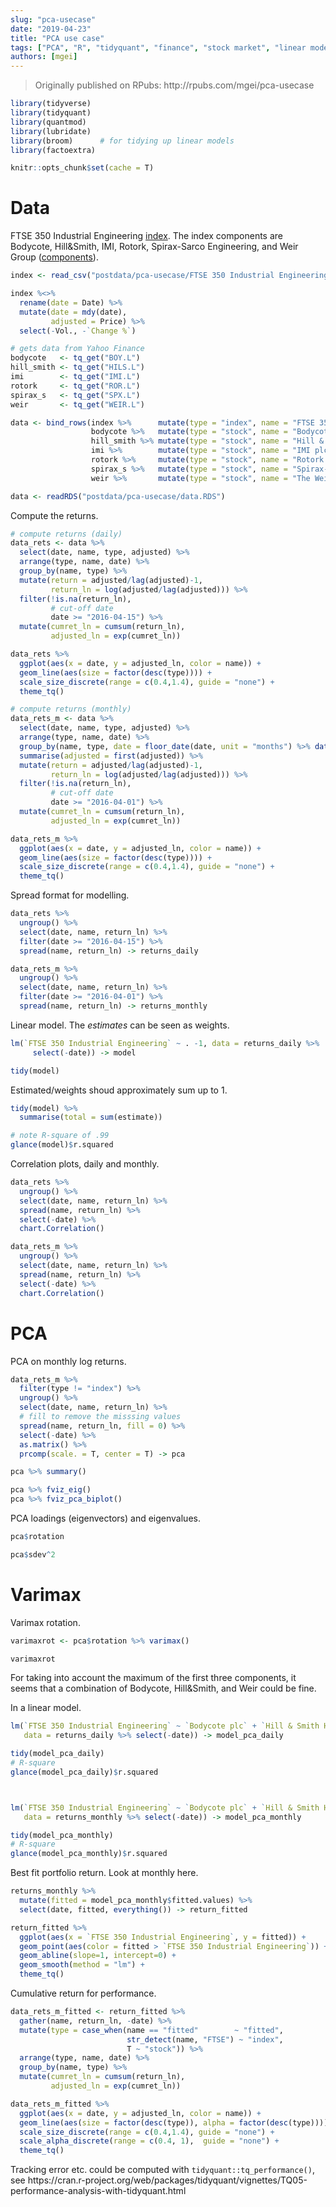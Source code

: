 ```yaml
---
slug: "pca-usecase"
date: "2019-04-23"
title: "PCA use case"
tags: ["PCA", "R", "tidyquant", "finance", "stock market", "linear model"]
authors: [mgei]
---
```


> Originally published on RPubs: http://rpubs.com/mgei/pca-usecase

```r

library(tidyverse)
library(tidyquant)
library(quantmod)
library(lubridate)
library(broom)      # for tidying up linear models
library(factoextra)

```

```r
knitr::opts_chunk$set(cache = T)
```

# Data

FTSE 350 Industrial Engineering [index](https://www.investing.com/indices/industrial-engineering-historical-data). The index components are Bodycote, Hill&Smith, IMI, Rotork, Spirax-Sarco Engineering, and Weir Group ([components](https://www.investing.com/indices/industrial-engineering-components)).

```r

index <- read_csv("postdata/pca-usecase/FTSE 350 Industrial Engineering Historical Data.csv")

index %<>%
  rename(date = Date) %>% 
  mutate(date = mdy(date),
         adjusted = Price) %>% 
  select(-Vol., -`Change %`)

# gets data from Yahoo Finance
bodycote   <- tq_get("BOY.L")
hill_smith <- tq_get("HILS.L")
imi        <- tq_get("IMI.L")
rotork     <- tq_get("ROR.L")
spirax_s   <- tq_get("SPX.L")
weir       <- tq_get("WEIR.L")

data <- bind_rows(index %>%      mutate(type = "index", name = "FTSE 350 Industrial Engineering"), 
                  bodycote %>%   mutate(type = "stock", name = "Bodycote plc"), 
                  hill_smith %>% mutate(type = "stock", name = "Hill & Smith Holdings PLC"), 
                  imi %>%        mutate(type = "stock", name = "IMI plc"), 
                  rotork %>%     mutate(type = "stock", name = "Rotork plc"), 
                  spirax_s %>%   mutate(type = "stock", name = "Spirax-Sarco Engineering plc"), 
                  weir %>%       mutate(type = "stock", name = "The Weir Group PLC"))

```

```r

data <- readRDS("postdata/pca-usecase/data.RDS")

```

Compute the returns.

```r

# compute returns (daily)
data_rets <- data %>% 
  select(date, name, type, adjusted) %>% 
  arrange(type, name, date) %>% 
  group_by(name, type) %>%
  mutate(return = adjusted/lag(adjusted)-1,
         return_ln = log(adjusted/lag(adjusted))) %>% 
  filter(!is.na(return_ln),
         # cut-off date
         date >= "2016-04-15") %>% 
  mutate(cumret_ln = cumsum(return_ln),
         adjusted_ln = exp(cumret_ln))

data_rets %>% 
  ggplot(aes(x = date, y = adjusted_ln, color = name)) +
  geom_line(aes(size = factor(desc(type)))) +
  scale_size_discrete(range = c(0.4,1.4), guide = "none") +
  theme_tq()

# compute returns (monthly)
data_rets_m <- data %>% 
  select(date, name, type, adjusted) %>% 
  arrange(type, name, date) %>% 
  group_by(name, type, date = floor_date(date, unit = "months") %>% date()) %>%
  summarise(adjusted = first(adjusted)) %>% 
  mutate(return = adjusted/lag(adjusted)-1,
         return_ln = log(adjusted/lag(adjusted))) %>% 
  filter(!is.na(return_ln),
         # cut-off date
         date >= "2016-04-01") %>% 
  mutate(cumret_ln = cumsum(return_ln),
         adjusted_ln = exp(cumret_ln))

data_rets_m %>% 
  ggplot(aes(x = date, y = adjusted_ln, color = name)) +
  geom_line(aes(size = factor(desc(type)))) +
  scale_size_discrete(range = c(0.4,1.4), guide = "none") +
  theme_tq()

```

Spread format for modelling.

```r

data_rets %>%
  ungroup() %>% 
  select(date, name, return_ln) %>% 
  filter(date >= "2016-04-15") %>% 
  spread(name, return_ln) -> returns_daily

data_rets_m %>%
  ungroup() %>% 
  select(date, name, return_ln) %>% 
  filter(date >= "2016-04-01") %>% 
  spread(name, return_ln) -> returns_monthly

```

Linear model. The *estimates* can be seen as weights.

```r

lm(`FTSE 350 Industrial Engineering` ~ . -1, data = returns_daily %>% 
     select(-date)) -> model

tidy(model)

```

Estimated/weights shoud approximately sum up to 1.

```r

tidy(model) %>% 
  summarise(total = sum(estimate))

# note R-square of .99
glance(model)$r.squared

```

Correlation plots, daily and monthly.

```r

data_rets %>% 
  ungroup() %>% 
  select(date, name, return_ln) %>% 
  spread(name, return_ln) %>% 
  select(-date) %>% 
  chart.Correlation()

data_rets_m %>% 
  ungroup() %>% 
  select(date, name, return_ln) %>% 
  spread(name, return_ln) %>% 
  select(-date) %>% 
  chart.Correlation()

```

# PCA

PCA on monthly log returns.

```r

data_rets_m %>%
  filter(type != "index") %>% 
  ungroup() %>% 
  select(date, name, return_ln) %>% 
  # fill to remove the misssing values
  spread(name, return_ln, fill = 0) %>% 
  select(-date) %>% 
  as.matrix() %>% 
  prcomp(scale. = T, center = T) -> pca

pca %>% summary()

pca %>% fviz_eig()
pca %>% fviz_pca_biplot()

```

PCA loadings (eigenvectors) and eigenvalues.

```r

pca$rotation

pca$sdev^2

```

# Varimax

Varimax rotation.

```r

varimaxrot <- pca$rotation %>% varimax()

varimaxrot

```

For taking into account the maximum of the first three components, it seems that a combination of Bodycote, Hill&Smith, and Weir could be fine.

In a linear model.

```r

lm(`FTSE 350 Industrial Engineering` ~ `Bodycote plc` + `Hill & Smith Holdings PLC` + `The Weir Group PLC` -1, 
   data = returns_daily %>% select(-date)) -> model_pca_daily

tidy(model_pca_daily)
# R-square
glance(model_pca_daily)$r.squared



lm(`FTSE 350 Industrial Engineering` ~ `Bodycote plc` + `Hill & Smith Holdings PLC` + `The Weir Group PLC` -1, 
   data = returns_monthly %>% select(-date)) -> model_pca_monthly

tidy(model_pca_monthly)
# R-square
glance(model_pca_monthly)$r.squared
```

Best fit portfolio return. Look at monthly here.

```r

returns_monthly %>% 
  mutate(fitted = model_pca_monthly$fitted.values) %>% 
  select(date, fitted, everything()) -> return_fitted

return_fitted %>% 
  ggplot(aes(x = `FTSE 350 Industrial Engineering`, y = fitted)) +
  geom_point(aes(color = fitted > `FTSE 350 Industrial Engineering`)) +
  geom_abline(slope=1, intercept=0) +
  geom_smooth(method = "lm") +
  theme_tq()


```

Cumulative return for performance.

```r

data_rets_m_fitted <- return_fitted %>%
  gather(name, return_ln, -date) %>% 
  mutate(type = case_when(name == "fitted"        ~ "fitted",
                          str_detect(name, "FTSE") ~ "index",
                          T ~ "stock")) %>% 
  arrange(type, name, date) %>% 
  group_by(name, type) %>%
  mutate(cumret_ln = cumsum(return_ln),
         adjusted_ln = exp(cumret_ln))

data_rets_m_fitted %>% 
  ggplot(aes(x = date, y = adjusted_ln, color = name)) +
  geom_line(aes(size = factor(desc(type)), alpha = factor(desc(type)))) +
  scale_size_discrete(range = c(0.4,1.4), guide = "none") +
  scale_alpha_discrete(range = c(0.4, 1),  guide = "none") +
  theme_tq()

```

Tracking error etc. could be computed with `tidyquant::tq_performance()`, see https://cran.r-project.org/web/packages/tidyquant/vignettes/TQ05-performance-analysis-with-tidyquant.html